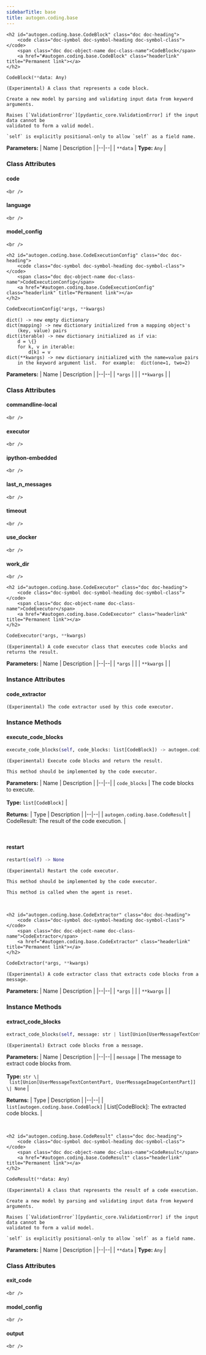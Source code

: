 ```yaml
---
sidebarTitle: base
title: autogen.coding.base
---
```


    <h2 id="autogen.coding.base.CodeBlock" class="doc doc-heading">
        <code class="doc-symbol doc-symbol-heading doc-symbol-class"></code>
        <span class="doc doc-object-name doc-class-name">CodeBlock</span>
        <a href="#autogen.coding.base.CodeBlock" class="headerlink" title="Permanent link"></a>
    </h2>

```python
CodeBlock(**data: Any)
```

    (Experimental) A class that represents a code block.
    
    Create a new model by parsing and validating input data from keyword arguments.
    
    Raises [`ValidationError`][pydantic_core.ValidationError] if the input data cannot be
    validated to form a valid model.
    
    `self` is explicitly positional-only to allow `self` as a field name.

<b>Parameters:</b>
| Name | Description |
|--|--|
| `**data` | **Type:** `Any` |

### Class Attributes

<code class="doc-symbol doc-symbol-heading doc-symbol-attribute"></code>
#### code
<a href="#autogen.coding.base.CodeBlock.code" class="headerlink" title="Permanent link"></a>

    <br />

<code class="doc-symbol doc-symbol-heading doc-symbol-attribute"></code>
#### language
<a href="#autogen.coding.base.CodeBlock.language" class="headerlink" title="Permanent link"></a>

    <br />

<code class="doc-symbol doc-symbol-heading doc-symbol-attribute"></code>
#### model_config
<a href="#autogen.coding.base.CodeBlock.model_config" class="headerlink" title="Permanent link"></a>

    <br />

    <h2 id="autogen.coding.base.CodeExecutionConfig" class="doc doc-heading">
        <code class="doc-symbol doc-symbol-heading doc-symbol-class"></code>
        <span class="doc doc-object-name doc-class-name">CodeExecutionConfig</span>
        <a href="#autogen.coding.base.CodeExecutionConfig" class="headerlink" title="Permanent link"></a>
    </h2>

```python
CodeExecutionConfig(*args, **kwargs)
```

    dict() -> new empty dictionary
    dict(mapping) -> new dictionary initialized from a mapping object's
        (key, value) pairs
    dict(iterable) -> new dictionary initialized as if via:
        d = \{}
        for k, v in iterable:
            d[k] = v
    dict(**kwargs) -> new dictionary initialized with the name=value pairs
        in the keyword argument list.  For example:  dict(one=1, two=2)

<b>Parameters:</b>
| Name | Description |
|--|--|
| `*args` |  |
| `**kwargs` |  |

### Class Attributes

<code class="doc-symbol doc-symbol-heading doc-symbol-attribute"></code>
#### commandline-local
<a href="#autogen.coding.base.CodeExecutionConfig.commandline-local" class="headerlink" title="Permanent link"></a>

    <br />

<code class="doc-symbol doc-symbol-heading doc-symbol-attribute"></code>
#### executor
<a href="#autogen.coding.base.CodeExecutionConfig.executor" class="headerlink" title="Permanent link"></a>

    <br />

<code class="doc-symbol doc-symbol-heading doc-symbol-attribute"></code>
#### ipython-embedded
<a href="#autogen.coding.base.CodeExecutionConfig.ipython-embedded" class="headerlink" title="Permanent link"></a>

    <br />

<code class="doc-symbol doc-symbol-heading doc-symbol-attribute"></code>
#### last_n_messages
<a href="#autogen.coding.base.CodeExecutionConfig.last_n_messages" class="headerlink" title="Permanent link"></a>

    <br />

<code class="doc-symbol doc-symbol-heading doc-symbol-attribute"></code>
#### timeout
<a href="#autogen.coding.base.CodeExecutionConfig.timeout" class="headerlink" title="Permanent link"></a>

    <br />

<code class="doc-symbol doc-symbol-heading doc-symbol-attribute"></code>
#### use_docker
<a href="#autogen.coding.base.CodeExecutionConfig.use_docker" class="headerlink" title="Permanent link"></a>

    <br />

<code class="doc-symbol doc-symbol-heading doc-symbol-attribute"></code>
#### work_dir
<a href="#autogen.coding.base.CodeExecutionConfig.work_dir" class="headerlink" title="Permanent link"></a>

    <br />

    <h2 id="autogen.coding.base.CodeExecutor" class="doc doc-heading">
        <code class="doc-symbol doc-symbol-heading doc-symbol-class"></code>
        <span class="doc doc-object-name doc-class-name">CodeExecutor</span>
        <a href="#autogen.coding.base.CodeExecutor" class="headerlink" title="Permanent link"></a>
    </h2>

```python
CodeExecutor(*args, **kwargs)
```

    (Experimental) A code executor class that executes code blocks and returns the result.

<b>Parameters:</b>
| Name | Description |
|--|--|
| `*args` |  |
| `**kwargs` |  |

### Instance Attributes

<code class="doc-symbol doc-symbol-heading doc-symbol-attribute"></code>
#### code_extractor
<a href="#autogen.coding.base.CodeExecutor.code_extractor" class="headerlink" title="Permanent link"></a>

    (Experimental) The code extractor used by this code executor.

### Instance Methods

<code class="doc-symbol doc-symbol-heading doc-symbol-method"></code>
#### execute_code_blocks
<a href="#autogen.coding.base.CodeExecutor.execute_code_blocks" class="headerlink" title="Permanent link"></a>

```python
execute_code_blocks(self, code_blocks: list[CodeBlock]) -> autogen.coding.base.CodeResult
```

    (Experimental) Execute code blocks and return the result.
    
    This method should be implemented by the code executor.

<b>Parameters:</b>
| Name | Description |
|--|--|
| `code_blocks` | The code blocks to execute.<br/><br/>**Type:** `list[CodeBlock]` |

<b>Returns:</b>
| Type | Description |
|--|--|
| `autogen.coding.base.CodeResult` | CodeResult: The result of the code execution. |

<br />

<code class="doc-symbol doc-symbol-heading doc-symbol-method"></code>
#### restart
<a href="#autogen.coding.base.CodeExecutor.restart" class="headerlink" title="Permanent link"></a>

```python
restart(self) -> None
```

    (Experimental) Restart the code executor.
    
    This method should be implemented by the code executor.
    
    This method is called when the agent is reset.

<br />

    <h2 id="autogen.coding.base.CodeExtractor" class="doc doc-heading">
        <code class="doc-symbol doc-symbol-heading doc-symbol-class"></code>
        <span class="doc doc-object-name doc-class-name">CodeExtractor</span>
        <a href="#autogen.coding.base.CodeExtractor" class="headerlink" title="Permanent link"></a>
    </h2>

```python
CodeExtractor(*args, **kwargs)
```

    (Experimental) A code extractor class that extracts code blocks from a message.

<b>Parameters:</b>
| Name | Description |
|--|--|
| `*args` |  |
| `**kwargs` |  |

### Instance Methods

<code class="doc-symbol doc-symbol-heading doc-symbol-method"></code>
#### extract_code_blocks
<a href="#autogen.coding.base.CodeExtractor.extract_code_blocks" class="headerlink" title="Permanent link"></a>

```python
extract_code_blocks(self, message: str | list[Union[UserMessageTextContentPart, UserMessageImageContentPart]] | None) -> list[autogen.coding.base.CodeBlock]
```

    (Experimental) Extract code blocks from a message.

<b>Parameters:</b>
| Name | Description |
|--|--|
| `message` | The message to extract code blocks from.<br/><br/>**Type:** `str \| list[Union[UserMessageTextContentPart, UserMessageImageContentPart]] \| None` |

<b>Returns:</b>
| Type | Description |
|--|--|
| `list[autogen.coding.base.CodeBlock]` | List[CodeBlock]: The extracted code blocks. |

<br />

    <h2 id="autogen.coding.base.CodeResult" class="doc doc-heading">
        <code class="doc-symbol doc-symbol-heading doc-symbol-class"></code>
        <span class="doc doc-object-name doc-class-name">CodeResult</span>
        <a href="#autogen.coding.base.CodeResult" class="headerlink" title="Permanent link"></a>
    </h2>

```python
CodeResult(**data: Any)
```

    (Experimental) A class that represents the result of a code execution.
    
    Create a new model by parsing and validating input data from keyword arguments.
    
    Raises [`ValidationError`][pydantic_core.ValidationError] if the input data cannot be
    validated to form a valid model.
    
    `self` is explicitly positional-only to allow `self` as a field name.

<b>Parameters:</b>
| Name | Description |
|--|--|
| `**data` | **Type:** `Any` |

### Class Attributes

<code class="doc-symbol doc-symbol-heading doc-symbol-attribute"></code>
#### exit_code
<a href="#autogen.coding.base.CodeResult.exit_code" class="headerlink" title="Permanent link"></a>

    <br />

<code class="doc-symbol doc-symbol-heading doc-symbol-attribute"></code>
#### model_config
<a href="#autogen.coding.base.CodeResult.model_config" class="headerlink" title="Permanent link"></a>

    <br />

<code class="doc-symbol doc-symbol-heading doc-symbol-attribute"></code>
#### output
<a href="#autogen.coding.base.CodeResult.output" class="headerlink" title="Permanent link"></a>

    <br />